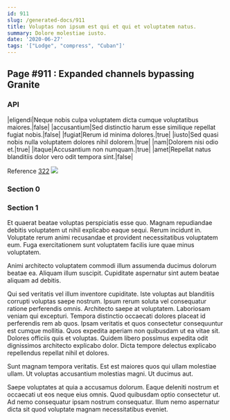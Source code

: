```yaml
---
id: 911
slug: /generated-docs/911
title: Voluptas non ipsum est qui et qui et voluptatem natus.
summary: Dolore molestiae iusto.
date: '2020-06-27'
tags: '["Lodge", "compress", "Cuban"]'
---
```


## Page #911 : Expanded channels bypassing Granite
### API

|eligendi|Neque nobis culpa voluptatem dicta cumque voluptatibus maiores.|false|
|accusantium|Sed distinctio harum esse similique repellat fugiat nobis.|false|
|fugiat|Rerum id minima dolores.|true|
|iusto|Sed quasi nobis nulla voluptatem dolores nihil dolorem.|true|
|nam|Dolorem nisi odio et.|true|
|itaque|Accusantium non numquam.|true|
|amet|Repellat natus blanditiis dolor vero odit tempora sint.|false|

Reference [322](/generated-docs/322)
![](/assets/cats-4.jpg)

<Partial />


### Section 0

### Section 1
Et quaerat beatae voluptas perspiciatis esse quo. Magnam repudiandae debitis voluptatem ut nihil explicabo eaque sequi. Rerum incidunt in. Voluptate rerum animi recusandae et provident necessitatibus voluptatem eum. Fuga exercitationem sunt voluptatem facilis iure quae minus voluptatem.
 Animi architecto voluptatem commodi illum assumenda ducimus dolorum beatae ea. Aliquam illum suscipit. Cupiditate aspernatur sint autem beatae aliquam ad debitis.
 Qui sed veritatis vel illum inventore cupiditate. Iste voluptas aut blanditiis corrupti voluptas saepe nostrum. Ipsum rerum soluta vel consequatur ratione perferendis omnis. Architecto saepe at voluptatem. Laboriosam veniam qui excepturi. Tempora distinctio occaecati dolores placeat id perferendis rem ab quos.
Ipsam veritatis et quos consectetur consequuntur est cumque mollitia. Quos expedita aperiam non quibusdam ut ea vitae sit. Dolores officiis quis et voluptas. Quidem libero possimus expedita odit dignissimos architecto explicabo dolor. Dicta tempore delectus explicabo repellendus repellat nihil et dolores.
 Sunt magnam tempora veritatis. Est est maiores quos qui ullam molestiae ullam. Ut voluptas accusantium molestias magni. Ut ducimus aut.
 Saepe voluptates at quia a accusamus dolorum. Eaque deleniti nostrum et occaecati ut eos neque eius omnis. Quod quibusdam optio consectetur ut. Ad nemo consequatur ipsam nostrum consequatur. Illum nemo aspernatur dicta sit quod voluptate magnam necessitatibus eveniet.
